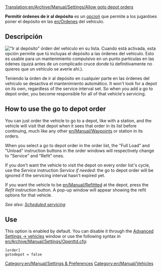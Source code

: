 [[Translation:en/Archive/Manual/Settings/Allow goto depot orders]]
{{es/Traducción|en/Archive/Manual/Settings/Allow goto depot orders|50}}

'''Permitir órdenes de ir al depósito''' es un [[es/Opciones Avanzadas|opcioń]] que permite a los jugardoes poner el depósito en las [[en/Órdenes]] del vehículo. 

== Descripción ==
[[File:en/Manual/Scheduled servicing.png|right|frame|"Ir al depósito" órden del vehículo en su lista.]]
Cuando está activada, esta opción permite que tú incluyas el depósito a las órdenes del vehículo. Esto es usable para un mantenimiento compulsivo en un punto particulas en las ódenes (quizá antes de un complicado cruce donde tú definitivamente no quieres que un vehículo se averíe ahí.).

Teniendo la órden de ir al depósito en cualquier parte en las órdenes del vehículo se desactiva el mantenimiento automático. It won't look for a depot on its own, regardless of the service interval set. So when you add a go to depot order, you become responsible for all of that vehicle's servicing. 

== How to use the go to depot order ==
You can just order the vehicle to go to a depot, like with a station, and the vehicle will visit that depot when it sees that order in its list before continuing, much like any other [[en/Manual/Waypoints]] or station in its orders. 

When you select a go to depot order in the order list, the "Full Load" and "Unload" instruction buttons in the order windows will respectively change to "Service" and "Refit" ones.

If you don't want the vehicle to visit the depot on every order list's cycle, use the ''Service'' instruction ''Service if needed'': the go to depot order will be ignored if the servicing interval hasn't expired yet.

If you want the vehicle to be [[en/Manual/Refit]]tted at the depot, press the ''Refit'' instruction button. A pop-up window will appear showing the refit options for that vehicle.

''See also: [[en/Manual/Servicing#scheduled-servicing|Scheduled servicing]]''

== Use ==
This option is enabled by default. You can disable it through the [[en/Archive/Manual/Settings/Advanced Settings/Vehicles|Advanced Settings -> vehicles]] window or use the following syntax in [[en/Archive/Manual/Settings/Openttd.cfg]]:
<pre>[order]
gotodepot = false</pre>

[[Category:en/Manual/Settings & Preferences]]
[[Category:en/Manual/Vehicles]]